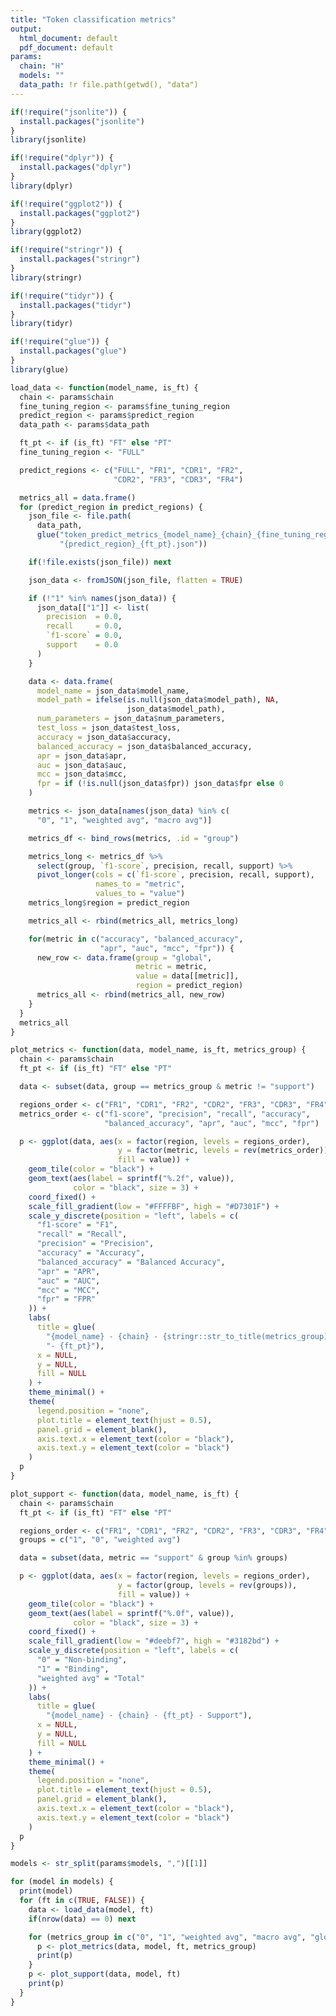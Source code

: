 ```yaml
---
title: "Token classification metrics"
output:
  html_document: default
  pdf_document: default
params:
  chain: "H"
  models: ""
  data_path: !r file.path(getwd(), "data")
---
```

```r
if(!require("jsonlite")) {
  install.packages("jsonlite")
}
library(jsonlite)

if(!require("dplyr")) {
  install.packages("dplyr")
}
library(dplyr)

if(!require("ggplot2")) {
  install.packages("ggplot2")
}
library(ggplot2)

if(!require("stringr")) {
  install.packages("stringr")
}
library(stringr)

if(!require("tidyr")) {
  install.packages("tidyr")
}
library(tidyr)

if(!require("glue")) {
  install.packages("glue")
}
library(glue)
```

```r
load_data <- function(model_name, is_ft) {
  chain <- params$chain
  fine_tuning_region <- params$fine_tuning_region
  predict_region <- params$predict_region
  data_path <- params$data_path

  ft_pt <- if (is_ft) "FT" else "PT"
  fine_tuning_region <- "FULL"

  predict_regions <- c("FULL", "FR1", "CDR1", "FR2",
                       "CDR2", "FR3", "CDR3", "FR4")

  metrics_all = data.frame()
  for (predict_region in predict_regions) {
    json_file <- file.path(
      data_path,
      glue("token_predict_metrics_{model_name}_{chain}_{fine_tuning_region}_",
           "{predict_region}_{ft_pt}.json"))

    if(!file.exists(json_file)) next

    json_data <- fromJSON(json_file, flatten = TRUE)

    if (!"1" %in% names(json_data)) {
      json_data[["1"]] <- list(
        precision  = 0.0,
        recall     = 0.0,
        `f1-score` = 0.0,
        support    = 0.0
      )
    }

    data <- data.frame(
      model_name = json_data$model_name,
      model_path = ifelse(is.null(json_data$model_path), NA,
                          json_data$model_path),
      num_parameters = json_data$num_parameters,
      test_loss = json_data$test_loss,
      accuracy = json_data$accuracy,
      balanced_accuracy = json_data$balanced_accuracy,
      apr = json_data$apr,
      auc = json_data$auc,
      mcc = json_data$mcc,
      fpr = if (!is.null(json_data$fpr)) json_data$fpr else 0
    )

    metrics <- json_data[names(json_data) %in% c(
      "0", "1", "weighted avg", "macro avg")]

    metrics_df <- bind_rows(metrics, .id = "group")

    metrics_long <- metrics_df %>%
      select(group, `f1-score`, precision, recall, support) %>%
      pivot_longer(cols = c(`f1-score`, precision, recall, support),
                   names_to = "metric",
                   values_to = "value")
    metrics_long$region = predict_region

    metrics_all <- rbind(metrics_all, metrics_long)

    for(metric in c("accuracy", "balanced_accuracy",
                    "apr", "auc", "mcc", "fpr")) {
      new_row <- data.frame(group = "global",
                            metric = metric,
                            value = data[[metric]],
                            region = predict_region)
      metrics_all <- rbind(metrics_all, new_row)
    }
  }
  metrics_all
}

plot_metrics <- function(data, model_name, is_ft, metrics_group) {
  chain <- params$chain
  ft_pt <- if (is_ft) "FT" else "PT"

  data <- subset(data, group == metrics_group & metric != "support")

  regions_order <- c("FR1", "CDR1", "FR2", "CDR2", "FR3", "CDR3", "FR4", "FULL")
  metrics_order <- c("f1-score", "precision", "recall", "accuracy",
                     "balanced_accuracy", "apr", "auc", "mcc", "fpr")

  p <- ggplot(data, aes(x = factor(region, levels = regions_order),
                        y = factor(metric, levels = rev(metrics_order)),
                        fill = value)) +
    geom_tile(color = "black") +
    geom_text(aes(label = sprintf("%.2f", value)),
              color = "black", size = 3) +
    coord_fixed() +
    scale_fill_gradient(low = "#FFFFBF", high = "#D7301F") +
    scale_y_discrete(position = "left", labels = c(
      "f1-score" = "F1",
      "recall" = "Recall",
      "precision" = "Precision",
      "accuracy" = "Accuracy",
      "balanced_accuracy" = "Balanced Accuracy",
      "apr" = "APR",
      "auc" = "AUC",
      "mcc" = "MCC",
      "fpr" = "FPR"
    )) +
    labs(
      title = glue(
        "{model_name} - {chain} - {stringr::str_to_title(metrics_group)} ",
        "- {ft_pt}"),
      x = NULL,
      y = NULL,
      fill = NULL
    ) +
    theme_minimal() +
    theme(
      legend.position = "none",
      plot.title = element_text(hjust = 0.5),
      panel.grid = element_blank(),
      axis.text.x = element_text(color = "black"),
      axis.text.y = element_text(color = "black")
    )
  p
}

plot_support <- function(data, model_name, is_ft) {
  chain <- params$chain
  ft_pt <- if (is_ft) "FT" else "PT"

  regions_order <- c("FR1", "CDR1", "FR2", "CDR2", "FR3", "CDR3", "FR4", "FULL")
  groups = c("1", "0", "weighted avg")

  data = subset(data, metric == "support" & group %in% groups)

  p <- ggplot(data, aes(x = factor(region, levels = regions_order),
                        y = factor(group, levels = rev(groups)),
                        fill = value)) +
    geom_tile(color = "black") +
    geom_text(aes(label = sprintf("%.0f", value)),
              color = "black", size = 3) +
    coord_fixed() +
    scale_fill_gradient(low = "#deebf7", high = "#3182bd") +
    scale_y_discrete(position = "left", labels = c(
      "0" = "Non-binding",
      "1" = "Binding",
      "weighted avg" = "Total"
    )) +
    labs(
      title = glue(
        "{model_name} - {chain} - {ft_pt} - Support"),
      x = NULL,
      y = NULL,
      fill = NULL
    ) +
    theme_minimal() +
    theme(
      legend.position = "none",
      plot.title = element_text(hjust = 0.5),
      panel.grid = element_blank(),
      axis.text.x = element_text(color = "black"),
      axis.text.y = element_text(color = "black")
    )
  p
}
```

```r
models <- str_split(params$models, ",")[[1]]

for (model in models) {
  print(model)
  for (ft in c(TRUE, FALSE)) {
    data <- load_data(model, ft)
    if(nrow(data) == 0) next

    for (metrics_group in c("0", "1", "weighted avg", "macro avg", "global")) {
      p <- plot_metrics(data, model, ft, metrics_group)
      print(p)
    }
    p <- plot_support(data, model, ft)
    print(p)
  }
}
```
